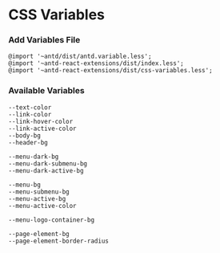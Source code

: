 
<Meta title="CSS Variables" />

# CSS Variables

### Add Variables File

```
@import '~antd/dist/antd.variable.less';
@import '~antd-react-extensions/dist/index.less';
@import '~antd-react-extensions/dist/css-variables.less';
```

### Available Variables

```
--text-color
--link-color
--link-hover-color
--link-active-color
--body-bg
--header-bg

--menu-dark-bg
--menu-dark-submenu-bg
--menu-dark-active-bg

--menu-bg
--menu-submenu-bg
--menu-active-bg
--menu-active-color

--menu-logo-container-bg

--page-element-bg
--page-element-border-radius
```
